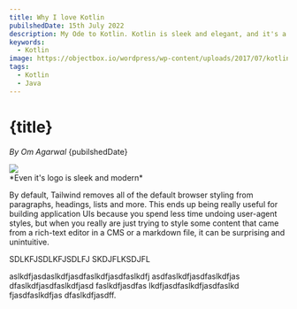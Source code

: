 ```yaml
---
title: Why I love Kotlin
pubilshedDate: 15th July 2022
description: My Ode to Kotlin. Kotlin is sleek and elegant, and it's a joy to use.
keywords:
  - Kotlin
image: https://objectbox.io/wordpress/wp-content/uploads/2017/07/kotlin-white-1560x660.png
tags:
  - Kotlin
  - Java
---
```



<Meta title={title} keywords={keywords} />

# {title}

_By Om Agarwal_ {pubilshedDate}

<Badges badges={tags} />

<img src={image} />
<figcaption>*Even it's logo is sleek and modern*</figcaption>

By default, Tailwind removes all of the default browser styling from paragraphs, headings, lists and more. This ends up being really useful for building application UIs because you spend less time undoing user-agent styles, but when you really are just trying to style some content that came from a rich-text editor in a CMS or a markdown file, it can be surprising and unintuitive.

SDLKFJSDLKFJSDLFJ
SKDJFLKSDJFL

aslkdfjasdaslkdfjasdfaslkdfjasdfaslkdfj asdfaslkdfjasdfaslkdfjas dfaslkdfjasdfaslkdfjasd faslkdfjasdfas lkdfjasdfaslkdfjasdfaslkd fjasdfaslkdfjas dfaslkdfjasdff.
